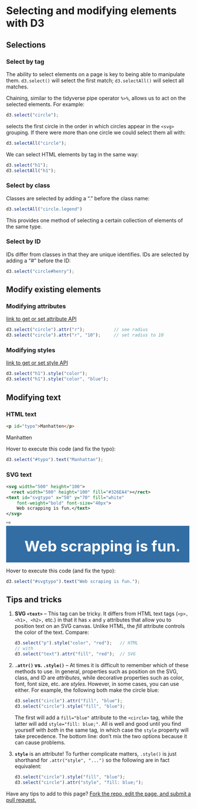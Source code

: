 # Selecting and modifying elements with D3 {#d3intro}

## Selections

### Select by tag

The ability to select elements on a page is key to being able to manipulate them.  `d3.select()` will select the first match; `d3.selectAll()` will select all matches.

Chaining, similar to the tidyverse pipe operator `%>%`, allows us to act on the selected elements.  For example:

``` js
d3.select("circle");
```

selects the first circle in the order in which circles appear in the `<svg>` grouping. If there were more than one circle we could select them all with:

``` js
d3.selectAll("circle");
```

We can select HTML elements by tag in the same way:

``` js
d3.select("h1");
d3.selectAll("h1");
```

### Select by class

Classes are selected by adding a "." before the class name:

``` js
d3.selectAll("circle.legend")
```

This provides one method of selecting a certain collection of elements of the same type.

### Select by ID

IDs differ from classes in that they are unique identifies.  IDs are selected by adding a "#" before the ID:

``` js
d3.select("circle#henry");
```

## Modify existing elements

### Modifying attributes

[link to get or set attribute API](https://github.com/d3/d3-selection/blob/v1.4.0/README.md#selection_attr)


``` js
d3.select("circle").attr("r");           // see radius
d3.select("circle").attr("r", "10");     // set radius to 10
```

### Modifying styles

[link to get or set style API](https://github.com/d3/d3-selection/blob/v1.4.0/README.md#selection_style)


``` js
d3.select("h1").style("color");
d3.select("h1").style("color", "blue");
```

## Modifying text

### HTML text

``` html
<p id="typo">Manhatten</p>
```

<p id="typo">
Manhatten
</p>

Hover to execute this code (and fix the typo):

``` js
d3.select("#typo").text("Manhattan");
```

### SVG text
``` svg
<svg width="500" height="100">
  <rect width="500" height="100" fill="#326EA4"></rect>
<text id="svgtypo" x="50" y="70" fill="white"
    font-weight="bold" font-size="40px">
    Web scrapping is fun.</text>
</svg>  
```

<p style="font-size: 50%; line-height: 50%;">
svg
</p>
<svg width="500" height="100">
<rect width="500" height="100" fill="#326EA4"></rect> <text id="svgtypo" x="50" y="70" fill="white"
    font-weight="bold" font-size="40px"> Web scrapping is fun.</text>
</svg>
Hover to execute this code (and fix the typo):

``` js
d3.select("#svgtypo").text("Web scraping is fun.");
```


## Tips and tricks

1. **SVG `<text>`** -- This tag can be tricky.  It differs from HTML text tags (`<p>, <h1>, <h2>,` etc.) in that it has `x` and `y` attributes that allow you to position text on an SVG canvas.  Unlike HTML, the *fill* attribute controls the color of the text. Compare:
    
    ``` js
    d3.select("p").style("color", "red");   // HTML
    // with
    d3.select("text").attr("fill", "red");  // SVG
    ```

2. **`.attr()` vs. `.style()`** -- At times it is difficult to remember which of these methods to use. In general, properties such as position on the SVG, class, and ID are *attributes*, while decorative properties such as color, font, font size, etc. are *styles*.  However, in some cases, you can use either. For example, the following both make the circle blue:

    ``` js
    d3.select("circle").attr("fill", "blue");
    d3.select("circle").style("fill", "blue");
    ```
    
    The first will add a `fill="blue"` attribute to the `<circle>` tag, while the latter will add `style="fill: blue;"`. All is well and good until you find yourself with *both* in the same tag, in which case the `style` property will take precedence. The bottom line: don't mix the two options because it can cause problems.


3. **`style`** is an attribute! To further complicate matters, `.style()` is just shorthand for `.attr("style", "...")` so the following are in fact equivalent:

    ``` js
    d3.select("circle").style("fill", "blue");
    d3.select("circle").attr("style", "fill: blue;");
    ```

Have any tips to add to this page? [Fork the repo, edit the page, and submit a pull request.](https://github.com/jtr13/d3book/edit/master/d3intro.Rmd){target="_blank"}

